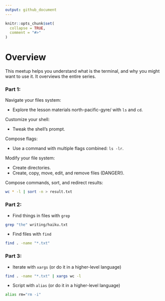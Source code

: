```yaml
---
output: github_document
---
```


```r
knitr::opts_chunk$set(
  collapse = TRUE,
  comment = "#>"
)
```

# Overview

This meetup helps you understand what is the terminal, and why you might want
to use it. It overviews the entire series.

### Part 1:

Navigate your files system:

* Explore the lesson materials north-pacific-gyre/ with `ls` and `cd`.

Customize your shell:

* Tweak the shell's prompt.

Compose flags:

* Use a command with multiple flags combined: `ls -lr`.

Modify your file system:

* Create directories.
* Create, copy, move, edit, and remove files (DANGER!).

Compose commands, sort, and redirect results:

```bash
wc * -l | sort -n > result.txt
```

### Part 2:

* Find things in files with `grep`

```bash
grep "the" writing/haiku.txt
```

* Find files with `find`

```bash
find . -name "*.txt"
```

### Part 3:

* Iterate with `xargs` (or do it in a higher-level language)

```bash
find . -name "*.txt" | xargs wc -l
```

* Script with `alias` (or do it in a higher-level language)

```bash
alias rm="rm -i"
```
